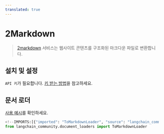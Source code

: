 ```yaml
---
translated: true
---
```


# 2Markdown

>[2markdown](https://2markdown.com/) 서비스는 웹사이트 콘텐츠를 구조화된 마크다운 파일로 변환합니다.

## 설치 및 설정

`API 키`가 필요합니다. [키 받는 방법](https://2markdown.com/login)을 참고하세요.

## 문서 로더

[사용 예시](/docs/integrations/document_loaders/tomarkdown)를 확인하세요.

```python
<!--IMPORTS:[{"imported": "ToMarkdownLoader", "source": "langchain_community.document_loaders", "docs": "https://api.python.langchain.com/en/latest/document_loaders/langchain_community.document_loaders.tomarkdown.ToMarkdownLoader.html", "title": "2Markdown"}]-->
from langchain_community.document_loaders import ToMarkdownLoader
```
